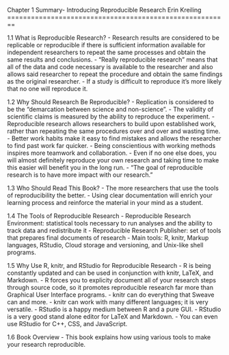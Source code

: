 Chapter 1 Summary- Introducing Reproducible Research
Erin Kreiling
========================================================

1.1 What is Reproducible Research?
- Research results are considered to be replicable or reproducible if there is sufficient information available for independent researchers to repeat the same processes and obtain the same results and conclusions.
- "Really reproducible research" means that all of the data and code necessary is available to the researcher and also allows said researcher to repeat the procedure and obtain the same findings as the original researcher.
- If a study is difficult to reproduce it's more likely that no one will reproduce it. 

1.2 Why Should Research Be Reproducible?
- Replication is considered to be the "demarcation between science and non-science".
- The validity of scientific claims is measured by the ability to reproduce the experiment.
- Reproducible research allows researchers to build upon established work, rather than repeating the same procedures over and over and wasting time.
- Better work habits make it easy to find mistakes and allows the researcher to find past work far quicker.
- Being conscientious with working methods inspires more teamwork and collaboration.
- Even if no one else does, you will almost definitely reproduce your own research and taking time to make this easier will benefit you in the long run.
- "The goal of reproducible research is to have more impact with our research."

1.3 Who Should Read This Book?
- The more researchers that use the tools of reproducibility the better.
- Using clear documentation will enrich your learning process and reinforce the material in your mind as a student.

1.4 The Tools of Reproducible Research
- Reproducible Research Environment: statistical tools necessary to run analyses and the ability to track data and redistribute it
- Reproducible Research Publisher: set of tools that prepares final documents of research
- Main tools: R, knitr, Markup languages, RStudio, Cloud storage and versioning, and Unix-like shell programs.

1.5 Why Use R, knitr, and RStudio for Reproducible Research
- R is being constantly updated and can be used in conjunction with knitr, LaTeX, and Markdown.
- R forces you to explicity document all of your research steps through source code, so it promotes reproducible research far more than Graphical User Interface programs. 
- knitr can do everything that Sweave can and more. 
- knitr can work with many different languages; it is very versatile.
- RStudio is a happy medium between R and a pure GUI.
- RStudio is a very good stand alone editor for LaTeX and Markdown.
- You can even use RStudio for C++, CSS, and JavaScript.

1.6 Book Overview
- This book explains how using various tools to make your research reproducible.